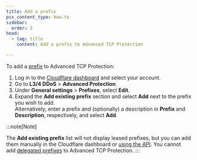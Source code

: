 ```yaml
---
title: Add a prefix
pcx_content_type: how-to
sidebar:
  order: 2
head:
  - tag: title
    content: Add a prefix to Advanced TCP Protection

---
```


To add a [prefix](/ddos-protection/tcp-protection/concepts/#prefixes) to Advanced TCP Protection:

1. Log in to the [Cloudflare dashboard](https://dash.cloudflare.com) and select your account.
2. Go to **L3/4 DDoS** > **Advanced Protection**.
3. Under **General settings** > **Prefixes**, select **Edit**.
4. Expand the **Add existing prefix** section and select **Add** next to the prefix you wish to add.<br/>
   Alternatively, enter a prefix and (optionally) a description in **Prefix** and **Description**, respectively, and select **Add**.

:::note[Note]

The **Add existing prefix** list will not display leased prefixes, but you can add them manually in the Cloudflare dashboard or [using the API](/ddos-protection/tcp-protection/api/). You cannot add [delegated prefixes](/byoip/concepts/prefix-delegations/) to Advanced TCP Protection.
:::
